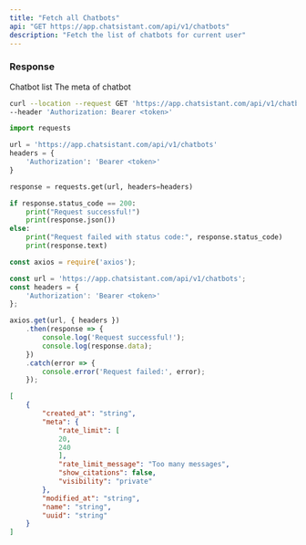 ```yaml
---
title: "Fetch all Chatbots"
api: "GET https://app.chatsistant.com/api/v1/chatbots"
description: "Fetch the list of chatbots for current user"
---
```


### Response

<ResponseField name="" type="object[]">
Chatbot list
<Expandable title="Chatbot properties">
<ResponseField name="created_at" type="string"/>

<ResponseField name="meta" type="object">
The meta of chatbot
<Expandable title="Toggle object">
<ResponseField name="rate_limit" type="[number, number]"/>
<ResponseField name="rate_limit_message" type="string"/>
<ResponseField name="show_citation" type="boolean"/>
<ResponseField name="visibility" type="string"/>
</Expandable>
</ResponseField>

<ResponseField name="modified_at" type="string"/>

<ResponseField name="name" type="string"/>
<ResponseField name="uuid" type="string"/>

</Expandable>
</ResponseField>

<RequestExample>

```bash Curl
curl --location --request GET 'https://app.chatsistant.com/api/v1/chatbots' \
--header 'Authorization: Bearer <token>'
```

```py Python
import requests

url = 'https://app.chatsistant.com/api/v1/chatbots'
headers = {
    'Authorization': 'Bearer <token>'
}

response = requests.get(url, headers=headers)

if response.status_code == 200:
    print("Request successful!")
    print(response.json())
else:
    print("Request failed with status code:", response.status_code)
    print(response.text)
```

```ts JavaScript
const axios = require('axios');

const url = 'https://app.chatsistant.com/api/v1/chatbots';
const headers = {
    'Authorization': 'Bearer <token>'
};

axios.get(url, { headers })
    .then(response => {
        console.log('Request successful!');
        console.log(response.data);
    })
    .catch(error => {
        console.error('Request failed:', error);
    });
```

</RequestExample>

<ResponseExample>

```json Response
[
    {
        "created_at": "string",
        "meta": {
            "rate_limit": [
            20,
            240
            ],
            "rate_limit_message": "Too many messages",
            "show_citations": false,
            "visibility": "private"
        },
        "modified_at": "string",
        "name": "string",
        "uuid": "string"
    }
]

```

</ResponseExample>
